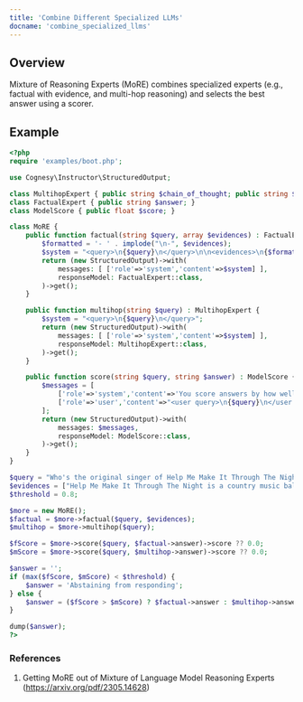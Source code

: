 ```yaml
---
title: 'Combine Different Specialized LLMs'
docname: 'combine_specialized_llms'
---
```


## Overview

Mixture of Reasoning Experts (MoRE) combines specialized experts (e.g., factual with evidence, and multi-hop reasoning) and selects the best answer using a scorer.

## Example

```php
<?php
require 'examples/boot.php';

use Cognesy\Instructor\StructuredOutput;

class MultihopExpert { public string $chain_of_thought; public string $answer; }
class FactualExpert { public string $answer; }
class ModelScore { public float $score; }

class MoRE {
    public function factual(string $query, array $evidences) : FactualExpert {
        $formatted = '- ' . implode("\n-", $evidences);
        $system = "<query>\n{$query}\n</query>\n\n<evidences>\n{$formatted}\n</evidences>";
        return (new StructuredOutput)->with(
            messages: [ ['role'=>'system','content'=>$system] ],
            responseModel: FactualExpert::class,
        )->get();
    }

    public function multihop(string $query) : MultihopExpert {
        $system = "<query>\n{$query}\n</query>";
        return (new StructuredOutput)->with(
            messages: [ ['role'=>'system','content'=>$system] ],
            responseModel: MultihopExpert::class,
        )->get();
    }

    public function score(string $query, string $answer) : ModelScore {
        $messages = [
            ['role'=>'system','content'=>'You score answers by how well they answer the user query (0..1).'],
            ['role'=>'user','content'=>"<user query>\n{$query}\n</user query>\n\n<response>\n{$answer}\n</response>"],
        ];
        return (new StructuredOutput)->with(
            messages: $messages,
            responseModel: ModelScore::class,
        )->get();
    }
}

$query = "Who's the original singer of Help Me Make It Through The Night?";
$evidences = ["Help Me Make It Through The Night is a country music ballad written and composed by Kris Kristofferson and released on his 1970 album 'Kristofferson'"];
$threshold = 0.8;

$more = new MoRE();
$factual = $more->factual($query, $evidences);
$multihop = $more->multihop($query);

$fScore = $more->score($query, $factual->answer)->score ?? 0.0;
$mScore = $more->score($query, $multihop->answer)->score ?? 0.0;

$answer = '';
if (max($fScore, $mScore) < $threshold) {
    $answer = 'Abstaining from responding';
} else {
    $answer = ($fScore > $mScore) ? $factual->answer : $multihop->answer;
}

dump($answer);
?>
```

### References

1) Getting MoRE out of Mixture of Language Model Reasoning Experts (https://arxiv.org/pdf/2305.14628)
